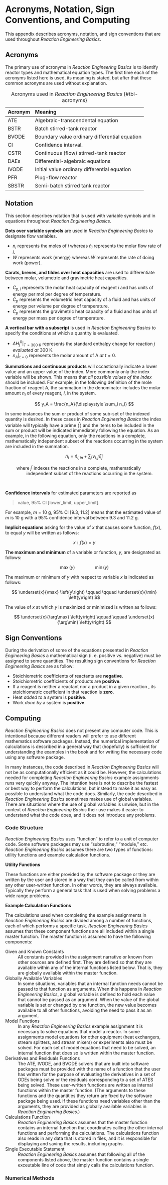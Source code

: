 # Acronyms, Notation, Sign Conventions, and Computing {#sec-apndx_notation}

This appendix describes acronyms, notation, and sign conventions that are used throughout *Reaction Engineering Basics*.

## Acronyms

The primary use of acronyms in *Reaction Engineering Basics* is to identify reactor types and mathematical equation types. The first time each of the acronyms listed here is used, its meaning is stated, but after that these common acronyms are used without explanation.

| Acronym | Meaning |
|:--------|:-----|
| ATE | Algebraic-transcendental equation |
| BSTR | Batch stirred-tank reactor |
| BVODE | Boundary value ordinary differential equation |
| CI | Confidence interval. |
| CSTR | Continuous (flow) stirred-tank reactor |
| DAEs | Differential-algebraic equations |
| IVODE | Initial value ordinary differential equation |
| PFR | Plug-flow reactor |
| SBSTR | Semi-batch stirred tank reactor |

: Acronyms used in *Reaction Engineering Basics* {#tbl-acronyms}

## Notation

This section describes notation that is used with variable symbols and in equations throughout *Reaction Engineering Basics*.

**Dots over variable symbols** are used in *Reaction Engineering Basics* to designate flow variables.

* $n_i$ represents the moles of $i$ whereas $\dot n_i$ represents the molar flow rate of $i$.
* $W$ represents work (energy) whereas $\dot W$ represents the rate of doing work (power).

**Carats, breves, and tildes over heat capacities** are used to differentiate between molar, volumetric and gravimetric heat capacities.

* $\hat{C}_{p,i}$ represents the molar heat capacity of reagent $i$ and has units of energy per mol per degree of temperature.
* $\breve{C}_p$ represents the volumetric heat capacity of a fluid and has units of energy per volume per degree of temperature.
* $\tilde{C}_p$ represents the gravimetric heat capacity of a fluid and has units of energy per mass per degree of temperature.

**A vertical bar with a subscript** is used in *Reaction Engineering Basics* to specify the conditions at which a quantity is evaluated.

* $\Delta H_j^0 \Bigr\rvert_{T=\text{300 K}}$ represents the standard enthalpy change for reaction $j$ *evaluated at* 300 K.
* $n_A \Bigr\rvert_{t=0}$ represents the molar amount of A *at* $t=0$.

**Summations and continuous products** will occastionally indicate a lower value and an upper value of the index. More commonly only the index variable will be shown. This means that *all possible values of the index* should be included. For example, in the following definition of the mole fraction of reagent A, the summation in the denominator includes the molar amount $n_i$ of every reagent, $i$, in the system.

$$
y_A = \frac{n_A}{\displaystyle \sum_i n_i}
$$

In some instances the sum or product of some sub-set of the indexed quantity is desired. In these cases in *Reaction Engineering Basics* the index variable will typically have a prime ($^\prime$) and the items to be included in the sum or product will be indicated immediately following the equation. As an example, in the following equation, only the reactions in a complete, mathematically independent subset of the reactions occurring in the system are included in the summation.

$$
\dot n_i = \dot n_{i,in} + \sum_{j^\prime} \nu_{i,j^\prime} \dot \xi_{j^\prime}
$$

| $\qquad$ where $j^\prime$ indexes the reactions in a complete, mathematically
| $\qquad \qquad$ independent subset of the reactions occurring in the system.

&nbsp;

**Confidence intervals** for estimated parameters are reported as

> value, 95% CI [lower_limit, upper_limit].

For example, $m$ = 10 g, 95% CI [9.3, 11.2] means that the estimated value of $m$ is 10 g with a 95% confidence interval between 9.3 and 11.2 g.

**Implicit equations** asking for the value of $x$ that causes some function, $f\left(x\right)$, to equal $y$ will be written as follows:

$$
x: f\left(x\right) = y
$$

**The maximum and minimum** of a variable or function, $y$, are designated as follows:

$$
\max \left(y\right) \qquad \qquad \min \left(y\right)
$$

The maximum or minimum of $y$ with respect to variable $x$ is indicated as follows:

$$
\underset{x}{\max} \left(y\right) \qquad \qquad \underset{x}{\min} \left(y\right)
$$

The value of $x$ at which $y$ is maximized or minimized is written as follows:

$$
\underset{x}{\arg\max} \left(y\right) \qquad \qquad \underset{x}{\arg\min} \left(y\right)
$$

## Sign Conventions

During the derivation of some of the equations presented in *Reaction Engineering Basics* a mathematical sign (i. e. positive *vs*. negative) must be assigned to some quantities. The resulting sign conventions for *Reaction Engineering Basics* are as follow:

* Stoichiometric coefficients of reactants are **negative**.
* Stoichiometric coefficients of products are **positive**.
* If a reagent is neither a reactant nor a product in a given reaction , its stoichiometric coefficient in that reaction is **zero**.
* Heat *added to* a system is **positive**.
* Work *done by* a system is **positive**.

## Computing

*Reaction Engineering Basics* does not present any computer code. This is intentional because different readers will prefer to use different mathematics software packages. Instead, the numerical implementation of calculations is described in a general way that (hopefully) is sufficient for understanding the examples in the book and for writing the necessary code using any software package.

In many instances, the code described in *Reaction Engineering Basics* will not be as computationally efficient as it could be. However, the calculations needed for completing *Reaction Engineering Basics* example assignments runs very quickly anyway. The intention here is not to describe the fastest or best way to perform the calculations, but instead to make it as easy as possible to understand what the code does. Similarly, the code described in *Reaction Engineering Basics* sometimes makes use of global variables. There are situations where the use of global variables is unwise, but in the context of *Reaction Engineering Basics* their use makes it easier to understand what the code does, and it does not introduce any problems.

### Code Structure

*Reaction Engineering Basics* uses "function" to refer to a unit of computer code. Some software packages may use "subroutine," "module," etc. *Reaction Engineering Basics* assumes there are two types of functions: utility functions and example calculation functions.

**Utility Functions**

These functions are either provided by the software package or they are written by the user and stored in a way that they can be called from within any other user-written function. In other words, they are always available. Typically they perform a general task that is used when solving problems a wide range problems.

**Example Calculation Functions**

The calculations used when completing the example assignments in *Reaction Engineering Basics* are divided among a number of functions, each of which performs a specific task. *Reaction Engineering Basics* assumes that these component functions are all included within a single master function. The master function is assumed to have the following components:

Given and Known Constants
: All constants provided in the assignment narrative or known from other sources are defined first. They are defined so that they are available within any of the internal functions listed below. That is, they are globally available within the master function.

Globally Available Variables
: In some situations, variables that an internal function needs cannot be passed to that function as arguments. When this happens in *Reaction Engineering Basics*, a global variable is defined to hold each value that cannot be passed as an argument. When the value of the global variable is set or changed by one function, the new value becomes available to all other functions, avoiding the need to pass it as an argument.

Model Functions
: In any *Reaction Engineering Basics* example assignment it is necessary to solve equations that model a reactor. In some assignments model equations for other equipment (heat exchangers, stream splitters, and stream mixers) or experiments also must be solved. For each set of model equations that need to be solved, an internal function that does so is written within the master function.

Derivatives and Residuals Functions
: The ATE, IVODE, and BVODE solvers that are built into software packages must be provided with the name of a function that the user has written for the purpose of evaluating the derivatives in a set of ODEs being solve or the residuals corresponding to a set of ATES being solved. These user-written functions are written as internal functions within the master function. (The arguments to these functions and the quantities they return are fixed by the software package being used. If these functions need variables other than the arguments, they are provided as globally available variables in *Reaction Engineering Basics.*)

Calculations Function
: *Reaction Engineering Basics* assumes that the master function contains an internal function that coordinates calling the other internal functions and performing the calculations. The calculations function also reads in any data that is stored in files, and it is responsible for displaying and saving the results, including graphs.

Single Executable Statement
: *Reaction Engineering Basics* assumes that following all of the components listed above, the master function contains a single exceutable line of code that simply calls the calculations function.

### Numerical Methods


